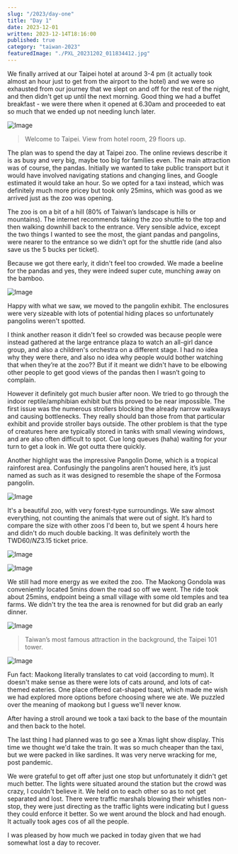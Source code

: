 ```yaml
---
slug: "/2023/day-one"
title: "Day 1"
date: 2023-12-01
written: 2023-12-14T18:16:00
published: true
category: "taiwan-2023"
featuredImage: "./PXL_20231202_011834412.jpg"
---
```


We finally arrived at our Taipei hotel at around 3-4 pm (it actually took almost an hour just to get from the airport to the hotel) and we were so exhausted from our journey that we slept on and off for the rest of the night, and then didn't get up until the next morning. Good thing we had a buffet breakfast - we were there when it opened at 6.30am and proceeded to eat so much that we ended up not needing lunch later.

![Image](PXL_20231201_072019770.jpg)

> Welcome to Taipei. View from hotel room, 29 floors up.

The plan was to spend the day at Taipei zoo. The online reviews describe it is as busy and very big, maybe too big for families even. The main attraction was of course, the pandas. Initially we wanted to take public transport but it would have involved navigating stations and changing lines, and Google estimated it would take an hour. So we opted for a taxi instead, which was definitely much more pricey but took only 25mins, which was good as we arrived just as the zoo was opening.

The zoo is on a bit of a hill (80% of Taiwan’s landscape is hills or mountains). The internet recommends taking the zoo shuttle to the top and then walking downhill back to the entrance. Very sensible advice, except the two things I wanted to see the most, the giant pandas and pangolins, were nearer to the entrance so we didn't opt for the shuttle ride (and also save us the 5 bucks per ticket).

Because we got there early, it didn't feel too crowded. We made a beeline for the pandas and yes, they were indeed super cute, munching away on the bamboo.

![Image](PXL_20231202_011834412.jpg)

Happy with what we saw, we moved to the pangolin exhibit. The enclosures were very sizeable with lots of potential hiding places so unfortunately pangolins weren't spotted.

I think another reason it didn't feel so crowded was because people were instead gathered at the large entrance plaza to watch an all-girl dance group, and also a children's orchestra on a different stage. I had no idea why they were there, and also no idea why people would bother watching that when they’re at the zoo?? But if it meant we didn't have to be elbowing other people to get good views of the pandas then I wasn’t going to complain.

However it definitely got much busier after noon. We tried to go through the indoor reptile/amphibian exhibit but this proved to be near impossible. The first issue was the numerous strollers blocking the already narrow walkways and causing bottlenecks. They really should ban those from that particular exhibit and provide stroller bays outside. The other problem is that the type of creatures here are typically stored in tanks with small viewing windows, and are also often difficult to spot. Cue long queues (haha) waiting for your turn to get a look in. We got outta there quickly.

Another highlight was the impressive Pangolin Dome, which is a tropical rainforest area. Confusingly the pangolins aren’t housed here, it’s just named as such as it was designed to resemble the shape of the Formosa pangolin.

![Image](PXL_20231202_023746005.jpg)

It's a beautiful zoo, with very forest-type surroundings. We saw almost everything, not counting the animals that were out of sight. It’s hard to compare the size with other zoos I'd been to, but we spent 4 hours here and didn't do much double backing. It was definitely worth the TWD$60 / NZ$3.15 ticket price.

![Image](PXL_20231202_013859663.jpg)

![Image](PXL_20231202_034244700.jpg)

We still had more energy as we exited the zoo. The Maokong Gondola was conveniently located 5mins down the road so off we went. The ride took about 25mins, endpoint being a small village with some old temples and tea farms. We didn't try the tea the area is renowned for but did grab an early dinner.

![Image](PXL_20231202_053402155.jpg)

> Taiwan’s most famous attraction in the background, the Taipei 101 tower.

![Image](PXL_20231202_054602443.jpg)

Fun fact: Maokong literally translates to cat void (according to mum). It doesn't make sense as there were lots of cats around, and lots of cat-themed eateries. One place offered cat-shaped toast, which made me wish we had explored more options before choosing where we ate. We puzzled over the meaning of maokong but I guess we'll never know.

After having a stroll around we took a taxi back to the base of the mountain and then back to the hotel.

The last thing I had planned was to go see a Xmas light show display. This time we thought we'd take the train. It was so much cheaper than the taxi, but we were packed in like sardines. It was very nerve wracking for me, post pandemic.

We were grateful to get off after just one stop but unfortunately it didn't get much better. The lights were situated around the station but the crowd was crazy, I couldn't believe it. We held on to each other so as to not get separated and lost. There were traffic marshals blowing their whistles non-stop, they were just directing as the traffic lights were indicating but I guess they could enforce it better. So we went around the block and had enough. It actually took ages cos of all the people.

I was pleased by how much we packed in today given that we had somewhat lost a day to recover.
